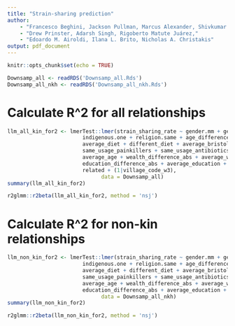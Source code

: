 ```yaml
---
title: "Strain-sharing prediction"
author: 
    - "Francesco Beghini, Jackson Pullman, Marcus Alexander, Shivkumar Vishnempet Shridhar,"
    - "Drew Prinster, Adarsh Singh, Rigoberto Matute Juárez,"
    - "Edoardo M. Airoldi, Ilana L. Brito, Nicholas A. Christakis"
output: pdf_document
---
```


```r
knitr::opts_chunk$set(echo = TRUE)

Downsamp_all <- readRDS('Downsamp_all.Rds')
Downsamp_all_nkh <- readRDS('Downsamp_all_nkh.Rds')
```

# Calculate R^2 for all relationships
```r
llm_all_kin_for2 <- lmerTest::lmer(strain_sharing_rate ~ gender.mm + gender.mf + indigenous.both +
                        indigenous.one + religion.same + age_difference_abs +
                        average_diet + different_diet + average_bristol + different_bristol + watersource_same + 
                        same_usage_painkillers + same_usage_antibiotics + same_usage_antidiarrheal + same_usage_antiparasite + same_usage_vitamins + same_usage_zinc + same_usage_antifungal + same_usage_antihypertensives + same_usage_antidiabetics + same_usage_antiacids + same_usage_laxatives +
                        average_age + wealth_difference_abs + average_wealth +
                        education_difference_abs + average_education + household_same +
                        related + (1|village_code_w3),
                              data = Downsamp_all)
summary(llm_all_kin_for2)
```
```r
r2glmm::r2beta(llm_all_kin_for2, method = 'nsj')
```
\newpage
# Calculate R^2 for non-kin relationships
```r
llm_non_kin_for2 <- lmerTest::lmer(strain_sharing_rate ~ gender.mm + gender.mf + indigenous.both +
                        indigenous.one + religion.same + age_difference_abs +
                        average_diet + different_diet + average_bristol + different_bristol + watersource_same + 
                        same_usage_painkillers + same_usage_antibiotics + same_usage_antidiarrheal + same_usage_antiparasite + same_usage_vitamins + same_usage_zinc + same_usage_antifungal + same_usage_antihypertensives + same_usage_antidiabetics + same_usage_antiacids + same_usage_laxatives +
                        average_age + wealth_difference_abs + average_wealth +
                        education_difference_abs + average_education + household_same + related + (1|village_code_w3),
                              data = Downsamp_all_nkh)
summary(llm_non_kin_for2)
```

```r
r2glmm::r2beta(llm_non_kin_for2, method = 'nsj')
```
